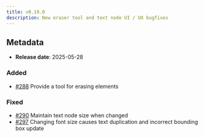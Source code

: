 ```yaml
---
title: v0.19.0
description: New eraser tool and text node UI / UX bugfixes
---
```


## Metadata

- **Release date**: 2025-05-28

### Added

- [#288](https://github.com/InditexTech/weavejs/issues/288) Provide a tool for erasing elements

### Fixed

- [#290](https://github.com/InditexTech/weavejs/issues/290) Maintain text node size when changed
- [#297](https://github.com/InditexTech/weavejs/issues/297) Changing font size causes text duplication and incorrect bounding box update

